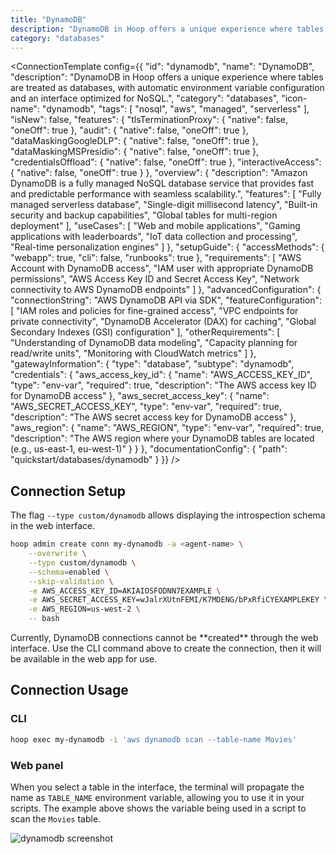 ```yaml
---
title: "DynamoDB"
description: "DynamoDB in Hoop offers a unique experience where tables are treated as databases, with automatic environment variable configuration and an interface optimized for NoSQL."
category: "databases"
---
```



<ConnectionTemplate config={{
  "id": "dynamodb",
  "name": "DynamoDB",
  "description": "DynamoDB in Hoop offers a unique experience where tables are treated as databases, with automatic environment variable configuration and an interface optimized for NoSQL.",
  "category": "databases",
  "icon-name": "dynamodb",
  "tags": [
    "nosql",
    "aws",
    "managed",
    "serverless"
  ],
  "isNew": false,
  "features": {
    "tlsTerminationProxy": {
      "native": false,
      "oneOff": true
    },
    "audit": {
      "native": false,
      "oneOff": true
    },
    "dataMaskingGoogleDLP": {
      "native": false,
      "oneOff": true
    },
    "dataMaskingMSPresidio": {
      "native": false,
      "oneOff": true
    },
    "credentialsOffload": {
      "native": false,
      "oneOff": true
    },
    "interactiveAccess": {
      "native": false,
      "oneOff": true
    }
  },
  "overview": {
    "description": "Amazon DynamoDB is a fully managed NoSQL database service that provides fast and predictable performance with seamless scalability.",
    "features": [
      "Fully managed serverless database",
      "Single-digit millisecond latency",
      "Built-in security and backup capabilities",
      "Global tables for multi-region deployment"
    ],
    "useCases": [
      "Web and mobile applications",
      "Gaming applications with leaderboards",
      "IoT data collection and processing",
      "Real-time personalization engines"
    ]
  },
  "setupGuide": {
    "accessMethods": {
      "webapp": true,
      "cli": false,
      "runbooks": true
    },
    "requirements": [
      "AWS Account with DynamoDB access",
      "IAM user with appropriate DynamoDB permissions",
      "AWS Access Key ID and Secret Access Key",
      "Network connectivity to AWS DynamoDB endpoints"
    ]
  },
  "advancedConfiguration": {
    "connectionString": "AWS DynamoDB API via SDK",
    "featureConfiguration": [
      "IAM roles and policies for fine-grained access",
      "VPC endpoints for private connectivity",
      "DynamoDB Accelerator (DAX) for caching",
      "Global Secondary Indexes (GSI) configuration"
    ],
    "otherRequirements": [
      "Understanding of DynamoDB data modeling",
      "Capacity planning for read/write units",
      "Monitoring with CloudWatch metrics"
    ]
  },
  "gatewayInformation": {
    "type": "database",
    "subtype": "dynamodb",
    "credentials": {
      "aws_access_key_id": {
        "name": "AWS_ACCESS_KEY_ID",
        "type": "env-var",
        "required": true,
        "description": "The AWS access key ID for DynamoDB access"
      },
      "aws_secret_access_key": {
        "name": "AWS_SECRET_ACCESS_KEY",
        "type": "env-var",
        "required": true,
        "description": "The AWS secret access key for DynamoDB access"
      },
      "aws_region": {
        "name": "AWS_REGION",
        "type": "env-var",
        "required": true,
        "description": "The AWS region where your DynamoDB tables are located (e.g., us-east-1, eu-west-1)"
      }
    }
  },
  "documentationConfig": {
    "path": "quickstart/databases/dynamodb"
  }
}} />
## Connection Setup

The flag `--type custom/dynamodb` allows displaying the introspection schema in the web interface.

```bash
hoop admin create conn my-dynamodb -a <agent-name> \
    --overwrite \
    --type custom/dynamodb \
    --schema=enabled \
    --skip-validation \
    -e AWS_ACCESS_KEY_ID=AKIAIOSFODNN7EXAMPLE \
    -e AWS_SECRET_ACCESS_KEY=wJalrXUtnFEMI/K7MDENG/bPxRfiCYEXAMPLEKEY \
    -e AWS_REGION=us-west-2 \
    -- bash
```

<Warning>
    Currently, DynamoDB connections cannot be **created** through the web interface.
    Use the CLI command above to create the connection, then it will be available in the web app for use.
</Warning>

## Connection Usage

### CLI

```bash
hoop exec my-dynamodb -i 'aws dynamodb scan --table-name Movies'
```

### Web panel

When you select a table in the interface, the terminal will propagate the name as `TABLE_NAME` environment variable, allowing you to use it in your scripts.
The example above shows the variable being used in a script to scan the `Movies` table.

<Frame>
    <img src="/images/quickstarts/client-dynamodb.png" alt="dynamodb screenshot" />
</Frame>




